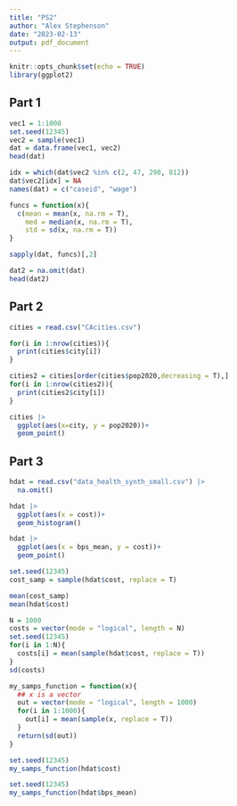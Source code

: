 ```yaml
---
title: "PS2"
author: "Alex Stephenson"
date: "2023-02-13"
output: pdf_document
---
```


```r
knitr::opts_chunk$set(echo = TRUE)
library(ggplot2)
```

## Part 1 

```r
vec1 = 1:1000
set.seed(12345)
vec2 = sample(vec1)
dat = data.frame(vec1, vec2)
head(dat)
```

```r
idx = which(dat$vec2 %in% c(2, 47, 290, 812))
dat$vec2[idx] = NA
names(dat) = c("caseid", "wage")

funcs = function(x){
  c(mean = mean(x, na.rm = T),
    med = median(x, na.rm = T),
    std = sd(x, na.rm = T))
}

sapply(dat, funcs)[,2]
```

```r
dat2 = na.omit(dat)
head(dat2)
```

## Part 2 

```r
cities = read.csv("CAcities.csv")

for(i in 1:nrow(cities)){
  print(cities$city[i])
}

cities2 = cities[order(cities$pop2020,decreasing = T),]
for(i in 1:nrow(cities2)){
  print(cities2$city[i])
}

cities |>
  ggplot(aes(x=city, y = pop2020))+
  geom_point()
```

## Part 3 

```r
hdat = read.csv("data_health_synth_small.csv") |>
  na.omit()

hdat |>
  ggplot(aes(x = cost))+
  geom_histogram()
```

```r
hdat |>
  ggplot(aes(x = bps_mean, y = cost))+
  geom_point()

```

```r
set.seed(12345)
cost_samp = sample(hdat$cost, replace = T)

mean(cost_samp)
mean(hdat$cost)
```

```r
N = 1000
costs = vector(mode = "logical", length = N)
set.seed(12345)
for(i in 1:N){
  costs[i] = mean(sample(hdat$cost, replace = T))
}
sd(costs)

```

```r
my_samps_function = function(x){
  ## x is a vector 
  out = vector(mode = "logical", length = 1000)
  for(i in 1:1000){
    out[i] = mean(sample(x, replace = T))
  }
  return(sd(out))
}

set.seed(12345)
my_samps_function(hdat$cost)
```

```r
set.seed(12345)
my_samps_function(hdat$bps_mean)
```
